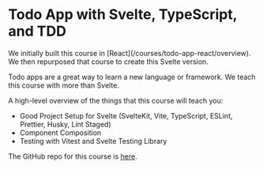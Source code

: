 
# Todo App with Svelte, TypeScript, and TDD

<Callout>
	We initially built this course in [React](/courses/todo-app-react/overview).
	We then repurposed that course to create this Svelte version.
</Callout>

Todo apps are a great way to learn a new language or framework. We teach this course with more than Svelte.

A high-level overview of the things that this course will teach you:

- Good Project Setup for Svelte (SvelteKit, Vite, TypeScript, ESLint, Prettier, Husky, Lint Staged)
- Component Composition
- Testing with Vitest and Svelte Testing Library

The GitHub repo for this course is [here](https://github.com/Frontend-Hire/todo-app-svelte-tdd-typescript).
